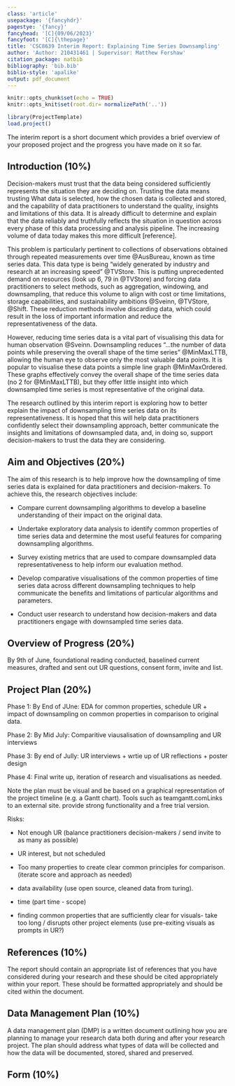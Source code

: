 ```yaml
---
class: 'article'
usepackage: '{fancyhdr}'
pagestye: '{fancy}'
fancyhead: '[C]{09/06/2023}'
fancyfoot: '[C]{\thepage}'
title: 'CSC8639 Interim Report: Explaining Time Series Downsampling'
author: 'Author: 210431461 | Supervisor: Matthew Forshaw'
citation_package: natbib
bibliography: 'bib.bib'
biblio-style: 'apalike'
output: pdf_document
---
```


```r
knitr::opts_chunk$set(echo = TRUE)
knitr::opts_knit$set(root.dir= normalizePath('..'))
```

```r
library(ProjectTemplate)
load.project()
```

The interim report is a short document which provides a brief overview of your proposed project and the progress you have made on it so far.

## Introduction (10%)

Decision-makers must trust that the data being considered sufficiently represents the situation they are deciding on. Trusting the data means trusting What data is selected, how the chosen data is collected and stored, and the capability of data practitioners to understand the quality, insights and limitations of this data. It is already difficult to determine and explain that the data reliably and truthfully reflects the situation in question across every phase of this data processing and analysis pipeline. The increasing volume of data today makes this more difficult [reference].

This problem is particularly pertinent to collections of observations obtained through repeated measurements over time @AusBureau, known as time series data. This data type is being "widely generated by industry and research at an increasing speed" @TVStore. This is putting unprecedented demand on resources (look up 6, 79 in @TVStore) and forcing data practitioners to select methods, such as aggregation, windowing, and downsampling, that reduce this volume to align with cost or time limitations, storage capabilities, and sustainability ambitions @Sveinn, @TVStore, @Shift. These reduction methods involve discarding data, which could result in the loss of important information and reduce the representativeness of the data.

However, reducing time series data is a vital part of visualising this data for human observation @Sveinn. Downsampling reduces "...the number of data points while preserving the overall shape of the time series" @MinMaxLTTB, allowing the human eye to observe only the most valuable data points. It is popular to visualise these data points a simple line graph @MinMaxOrdered. These graphs effectively convey the overall shape of the time series data (no 2 for @MinMaxLTTB), but they offer little insight into which downsampled time series is most representative of the original data.

The research outlined by this interim report is exploring how to better explain the impact of downsampling time series data on its representativeness. It is hoped that this will help data practitioners confidently select their downsampling approach, better communicate the insights and limitations of downsampled data, and, in doing so, support decision-makers to trust the data they are considering. 

## Aim and Objectives (20%)

The aim of this research is to help improve how the downsampling of time series data is explained for data practitioners and decision-makers. To achieve this, the research objectives include:

- Compare current downsampling algorithms to develop a baseline understanding of their impact on the original data. 

- Undertake exploratory data analysis to identify common properties of time series data and determine the most useful features for comparing downsampling algorithms. 

- Survey existing metrics that are used to compare downsampled data representativeness to help inform our evaluation method. 

- Develop comparative visualisations of the common properties of time series data across different downsampling techniques to help communicate the benefits and limitations of particular algorithms and parameters. 

- Conduct user research to understand how decision-makers and data practitioners engage with downsampled time series data.

## Overview of Progress (20%)

By 9th of June, foundational reading conducted, baselined current measures, drafted and sent out UR questions, consent form, invite and list. 

## Project Plan (20%)

Phase 1: By End of JUne: EDA for common properties, schedule UR + impact of downsampling on common properties in comparison to original data. 

Phase 2: By Mid July:  Comparitive viausalisation of downsampling and UR interviews

Phase 3: By end of Jully: UR interviews + wrtie up of UR reflections + poster design

Phase 4: Final write up, iteration of research and visualisations as needed.

Note the plan must be visual and be based on a graphical representation of the project timeline (e.g. a Gantt chart). Tools such as teamgantt.comLinks to an external site. provide strong functionality and a free trial version.

Risks:

- Not enough UR (balance practitioners decision-makers / send invite to as many as possible)

- UR interest, but not scheduled

- Too many properties to create clear common principles for comparison.  (iterate score and approach as needed)

- data availability (use open source, cleaned data from turing). 

- time (part time - scope)

- finding common properties that are sufficiently clear for visuals- take too long / disrupts other project elements (use pre-exiting visuals as prompts in UR?)

## References (10%)

The report should contain an appropriate list of references that you have considered during your research and these should be cited appropriately within your report. These should be formatted appropriately and should be cited within the document.

## Data Management Plan (10%)

A data management plan (DMP) is a written document outlining how you are planning to manage your research data both during and after your research project. The plan should address what types of data will be collected and how the data will be documented, stored, shared and preserved.

## Form (10%)